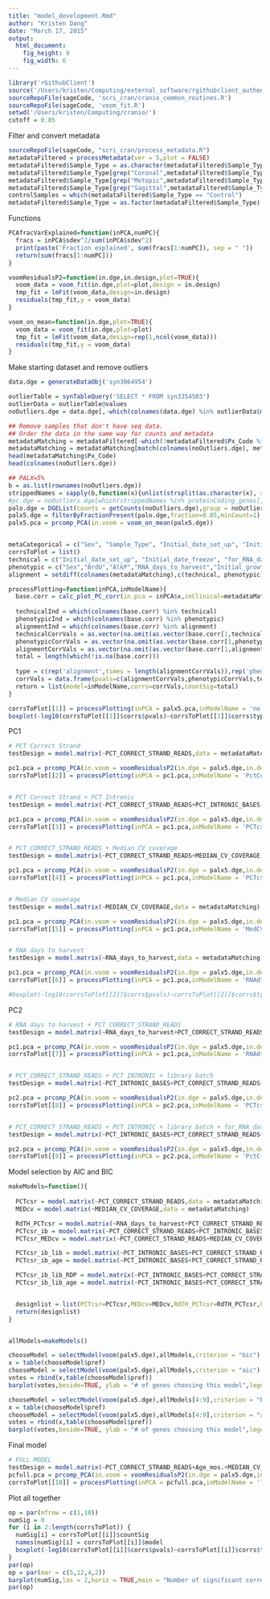 ```yaml
---
title: "model_development.Rmd"
author: "Kristen Dang"
date: "March 17, 2015"
output:
  html_document:
    fig_height: 9
    fig_width: 6
---
```


```r
library('rGithubClient')
source('/Users/kristen/Computing/external_software/rgithubclient_authenticate.R')
sourceRepoFile(sageCode, 'scri_cran/cranio_common_routines.R')
sourceRepoFile(sageCode, 'voom_fit.R')
setwd('/Users/kristen/Computing/cranio/')
cutoff = 0.05
```

Filter and convert metadata
```r
sourceRepoFile(sageCode, "scri_cran/process_metadata.R")
metadataFiltered = processMetadata(ver = 5,plot = FALSE)
metadataFiltered$Sample_Type = as.character(metadataFiltered$Sample_Type)
metadataFiltered$Sample_Type[grep("Coronal",metadataFiltered$Sample_Type)] = "Coronal"
metadataFiltered$Sample_Type[grep("Metopic",metadataFiltered$Sample_Type)] = "Metopic"
metadataFiltered$Sample_Type[grep("Sagittal",metadataFiltered$Sample_Type)] = "Sagittal"
controlSamples = which(metadataFiltered$Sample_Type == "Control")
metadataFiltered$Sample_Type = as.factor(metadataFiltered$Sample_Type)
```


Functions
```r
PCAfracVarExplained=function(inPCA,numPC){
  fracs = inPCA$sdev^2/sum(inPCA$sdev^2)
  print(paste('Fraction explained', sum(fracs[1:numPC]), sep = " "))
  return(sum(fracs[1:numPC]))
}

voomResidualsP2=function(in.dge,in.design,plot=TRUE){
  voom_data = voom_fit(in.dge,plot=plot,design = in.design)
  tmp_fit = lmFit(voom_data,design=in.design)
  residuals(tmp_fit,y = voom_data)
}

voom_on_mean=function(in.dge,plot=TRUE){
  voom_data = voom_fit(in.dge,plot=plot)
  tmp_fit = lmFit(voom_data,design=rep(1,ncol(voom_data)))
  residuals(tmp_fit,y = voom_data)
}
```


Make starting dataset and remove outliers
```r
data.dge = generateDataObj('syn3064954')

outlierTable = synTableQuery('SELECT * FROM syn3354503')
outlierData = outlierTable@values
noOutliers.dge = data.dge[,-which(colnames(data.dge) %in% outlierData$minimalSet)]

## Remove samples that don't have seq data.
## Order the data in the same way for counts and metadata
metadataMatching = metadataFiltered[-which(!metadataFiltered$Px_Code %in% colnames(noOutliers.dge)),]
metadataMatching = metadataMatching[match(colnames(noOutliers.dge), metadataMatching$Px_Code),]
head(metadataMatching$Px_Code)
head(colnames(noOutliers.dge))

## PALX=5%
b = as.list(rownames(noOutliers.dge))
strippedNames = sapply(b,function(x){unlist(strsplit(as.character(x), split = "[.]"))[1]})  
#pc.dge = noOutliers.dge[which(strippedNames %in% proteinCoding_genes[,1]),]
palo.dge = DGEList(counts = getCounts(noOutliers.dge),group = noOutliers.dge$samples$group)
palx5.dge = filterByFractionPresent(palo.dge,fraction=0.05,minCount=1)
palx5.pca = prcomp_PCA(in.voom = voom_on_mean(palx5.dge))


metaCategorical = c("Sex", "Sample_Type", "Initial_date_set_up", "Initial_date_freeze", "for_RNA_date_set_up", "for_RNA_date_plated", "for_RNA_date_harvest", "ScanDate", "Sample_Origin", "caseStatus", "SAMPLE","libraryBatch" )
corrsToPlot = list()
technical = c("Initial_date_set_up", "Initial_date_freeze", "for_RNA_date_set_up", "for_RNA_date_plated", "for_RNA_date_harvest", "ScanDate", "Sample_Origin", "SAMPLE", "libraryBatch","Days_in_LN2")
phenotypic = c("Sex","BrdU","AlkP","RNA_days_to_harvest","Initial_growth_duration_days","Age_mos.", "Sample_Type","caseStatus")
alignment = setdiff(colnames(metadataMatching),c(technical, phenotypic))[-1]

processPlotting=function(inPCA,inModelName){
  base.corr = calc_plot_PC_corr(in.pca = inPCA$x,inClinical=metadataMatching[,c(2:ncol(metadataMatching))],categorical=which(colnames(metadataMatching)%in%metaCategorical)-1)
  
  technicalInd = which(colnames(base.corr) %in% technical)
  phenotypicInd = which(colnames(base.corr) %in% phenotypic)
  alignmentInd = which(colnames(base.corr) %in% alignment)
  technicalCorrVals = as.vector(na.omit(as.vector(base.corr[1,technicalInd])))
  phenotypicCorrVals = as.vector(na.omit(as.vector(base.corr[1,phenotypicInd])))
  alignmentCorrVals = as.vector(na.omit(as.vector(base.corr[1,alignmentInd])))
  total = length(which(!is.na(base.corr)))
  
  type = c(rep('alignment',times = length(alignmentCorrVals)),rep('phenotypic',times = length(phenotypicCorrVals)),rep('technical',times = length(technicalCorrVals)))
  corrVals = data.frame(pvals=c(alignmentCorrVals,phenotypicCorrVals,technicalCorrVals),type)
  return = list(model=inModelName,corrs=corrVals,countSig=total)
}

corrsToPlot[[1]] = processPlotting(inPCA = palx5.pca,inModelName = 'no factors')
boxplot(-log10(corrsToPlot[[1]]$corrs$pvals)~corrsToPlot[[1]]$corrs$type,ylab = "-log10(pval)")
```



PC1
```r
# PCT Correct Strand
testDesign = model.matrix(~PCT_CORRECT_STRAND_READS,data = metadataMatching)

pc1.pca = prcomp_PCA(in.voom = voomResidualsP2(in.dge = palx5.dge,in.design = testDesign))
corrsToPlot[[2]] = processPlotting(inPCA = pc1.pca,inModelName = 'PctCorStrnd')


# PCT Correct Strand + PCT Intronic
testDesign = model.matrix(~PCT_CORRECT_STRAND_READS+PCT_INTRONIC_BASES,data = metadataMatching)

pc1.pca = prcomp_PCA(in.voom = voomResidualsP2(in.dge = palx5.dge,in.design = testDesign))
corrsToPlot[[3]] = processPlotting(inPCA = pc1.pca,inModelName = 'PCTcsr_ib')


# PCT_CORRECT_STRAND_READS + Median CV coverage
testDesign = model.matrix(~PCT_CORRECT_STRAND_READS+MEDIAN_CV_COVERAGE,data = metadataMatching)

pc1.pca = prcomp_PCA(in.voom = voomResidualsP2(in.dge = palx5.dge,in.design = testDesign))
corrsToPlot[[4]] = processPlotting(inPCA = pc1.pca,inModelName = 'PCTcsr_medCV')


# Median CV coverage
testDesign = model.matrix(~MEDIAN_CV_COVERAGE,data = metadataMatching)

pc1.pca = prcomp_PCA(in.voom = voomResidualsP2(in.dge = palx5.dge,in.design = testDesign))
corrsToPlot[[5]] = processPlotting(inPCA = pc1.pca,inModelName = 'MedCV')


# RNA days to harvest
testDesign = model.matrix(~RNA_days_to_harvest,data = metadataMatching)

pc1.pca = prcomp_PCA(in.voom = voomResidualsP2(in.dge = palx5.dge,in.design = testDesign))
corrsToPlot[[6]] = processPlotting(inPCA = pc1.pca,inModelName = 'RNAdth')

#boxplot(-log10(corrsToPlot[[2]]$corrs$pvals)~corrsToPlot[[2]]$corrs$type,ylab = "-log10(pval)")
```


PC2
```r
# RNA days to harvest + PCT_CORRECT_STRAND_READS
testDesign = model.matrix(~RNA_days_to_harvest+PCT_CORRECT_STRAND_READS,data = metadataMatching)

pc1.pca = prcomp_PCA(in.voom = voomResidualsP2(in.dge = palx5.dge,in.design = testDesign))
corrsToPlot[[7]] = processPlotting(inPCA = pc1.pca,inModelName = 'RNAdth+PCTcsr')


# PCT_CORRECT_STRAND_READS + PCT INTRONIC + library batch
testDesign = model.matrix(~PCT_INTRONIC_BASES+PCT_CORRECT_STRAND_READS+libraryBatch,data = metadataMatching)

pc2.pca = prcomp_PCA(in.voom = voomResidualsP2(in.dge = palx5.dge,in.design = testDesign))
corrsToPlot[[8]] = processPlotting(inPCA = pc2.pca,inModelName = 'PCTcsr_ib_lib')


# PCT_CORRECT_STRAND_READS + PCT INTRONIC + library batch + for_RNA_date_plated
testDesign = model.matrix(~PCT_INTRONIC_BASES+PCT_CORRECT_STRAND_READS+libraryBatch+for_RNA_date_plated,data = metadataMatching)

pc2.pca = prcomp_PCA(in.voom = voomResidualsP2(in.dge = palx5.dge,in.design = testDesign))
corrsToPlot[[9]] = processPlotting(inPCA = pc2.pca,inModelName = 'PctC-I+lib+plat')

```


Model selection by AIC and BIC
```r
makeModels=function(){
  
  PCTcsr = model.matrix(~PCT_CORRECT_STRAND_READS,data = metadataMatching)
  MEDcv = model.matrix(~MEDIAN_CV_COVERAGE,data = metadataMatching)

  RdTH_PCTcsr = model.matrix(~RNA_days_to_harvest+PCT_CORRECT_STRAND_READS,data = metadataMatching)
  PCTcsr_ib = model.matrix(~PCT_CORRECT_STRAND_READS+PCT_INTRONIC_BASES,data = metadataMatching)
  PCTcsr_MEDcv = model.matrix(~PCT_CORRECT_STRAND_READS+MEDIAN_CV_COVERAGE,data = metadataMatching)

  PCTcsr_ib_lib = model.matrix(~PCT_INTRONIC_BASES+PCT_CORRECT_STRAND_READS+libraryBatch,data = metadataMatching)
  PCTcsr_ib_age = model.matrix(~PCT_INTRONIC_BASES+PCT_CORRECT_STRAND_READS+Age_mos.,data = metadataMatching)

  PCTcsr_ib_lib_RDP = model.matrix(~PCT_INTRONIC_BASES+PCT_CORRECT_STRAND_READS+libraryBatch+for_RNA_date_plated,data = metadataMatching)
  PCTcsr_ib_lib_age = model.matrix(~PCT_INTRONIC_BASES+PCT_CORRECT_STRAND_READS+libraryBatch+Age_mos.,data = metadataMatching)


  designlist = list(PCTcsr=PCTcsr,MEDcv=MEDcv,RdTH_PCTcsr=RdTH_PCTcsr,PCTcsr_ib=PCTcsr_ib,PCTcsr_MEDcv=PCTcsr_MEDcv,PCTcsr_ib_lib=PCTcsr_ib_lib,PCTcsr_ib_age=PCTcsr_ib_age,PCTcsr_ib_lib_RDP=PCTcsr_ib_lib_RDP,PCTcsr_ib_lib_age=PCTcsr_ib_lib_age)
  return(designlist)
}


allModels=makeModels()

chooseModel = selectModel(voom(palx5.dge),allModels,criterion = "bic")
x = table(chooseModel$pref)
chooseModel = selectModel(voom(palx5.dge),allModels,criterion = "aic")
votes = rbind(x,table(chooseModel$pref))
barplot(votes,beside=TRUE, ylab = "# of genes choosing this model",legend.text = c("BIC", "AIC"),main="model selection for transcripts", cex.names = 0.7, las = 2)

chooseModel = selectModel(voom(palx5.dge),allModels[4:9],criterion = "bic")
x = table(chooseModel$pref)
chooseModel = selectModel(voom(palx5.dge),allModels[4:9],criterion = "aic")
votes = rbind(x,table(chooseModel$pref))
barplot(votes,beside=TRUE, ylab = "# of genes choosing this model",legend.text = c("BIC", "AIC"),main="model selection for transcripts\nmore than one factor", cex.names = 0.7, las = 2)
```


Final model
```r
# FULL MODEL
testDesign = model.matrix(~PCT_CORRECT_STRAND_READS+Age_mos.+MEDIAN_CV_COVERAGE,data = metadataMatching)
pcfull.pca = prcomp_PCA(in.voom = voomResidualsP2(in.dge = palx5.dge,in.design = testDesign))
corrsToPlot[[10]] = processPlotting(inPCA = pcfull.pca,inModelName = 'full')
```

Plot all together
```r
op = par(mfrow = c(1,10))
numSig = 0
for (i in 2:length(corrsToPlot)) {
  numSig[i] = corrsToPlot[[i]]$countSig
  names(numSig)[i] = corrsToPlot[[i]]$model
  boxplot(-log10(corrsToPlot[[i]]$corrs$pvals)~corrsToPlot[[i]]$corrs$type,ylab = "-log10(pval)",axes = TRUE,main = corrsToPlot[[i]]$model,ylim = range(0,30),las = 2, col = "gold")
}
par(op)
op = par(mar = c(5,12,4,2))
barplot(numSig,las = 2,horiz = TRUE,main = "Number of significant correlations across all PCs")
par(op)
```
